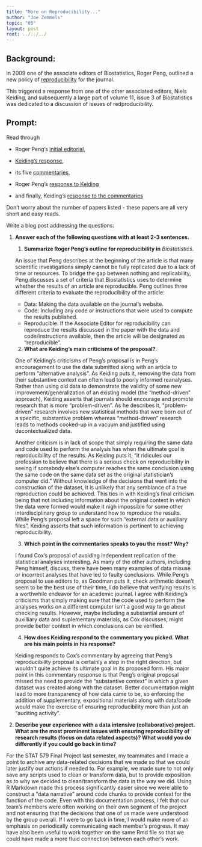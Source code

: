 ```yaml
---
title: "More on Reproducibility..."
author: "Joe Zemmels"
topic: "05"
layout: post
root: ../../../
---
```


## Background:

In 2009 one of the associate editors of Biostatistics, Roger Peng, outlined a new policy of [reproducibility](https://doi.org/10.1093/biostatistics/kxp014) for the journal. 

This triggered a response from one of the other associated editors, Niels Keiding, and subsequently a large part of volume 11, issue 3 of Biostatistics was dedicated to a discussion of issues of redproducibility. 

## Prompt:

Read through 

- Roger Peng's [initial editorial](https://doi.org/10.1093/biostatistics/kxp014), 

- [Keiding's response](https://doi.org/10.1093/biostatistics/kxq033),

- its five [commentaries](https://academic.oup.com/biostatistics/issue/11/3),  

- Roger Peng's [response to Keiding](https://doi.org/10.1093/biostatistics/kxq032)

- and finally, Keiding's [response to the commentaries](https://doi.org/10.1093/biostatistics/kxq034)

Don't worry about the number of papers listed - these papers are all very short and easy reads. 


Write a blog post addressing the questions: 

1. **Answer each of the following questions with at least 2-3 sentences.**

    1. **Summarize Roger Peng's outline for reproducibility in** *Biostatistics*. 
    
    An issue that Peng describes at the beginning of the article is that many scientific investigations simply cannot be fully replicated due to a lack of time or resources. To bridge the gap between nothing and replicability, Peng discusses a set of criteria that Biostatistics uses to determine whether the results of an article are reproducible. Peng outlines three different criteria to evaluate the reproducibility of the article:
    
    - Data: Making the data available on the journal's website.
    - Code: Including any code or instructions that were used to compute the results published.
    - Reproducible: If the Associate Editor for reproducibility can reproduce the results discussed in the paper with the data and code/instructions available, then the article will be designated as "reproducible".
    
    2. **What are Keiding's main criticisms of the proposal?**.
    
    One of Keiding's criticisms of Peng's proposal is in Peng's encouragement to use the data submitted along with an article to perform "alternative analysis". As Keiding puts it, removing the data from their substantive context can oftem lead to poorly informed reanalyses. Rather than using old data to demonstrate the validity of some new improvement/generalization of an existing model (the "method-driven" approach), Keiding asserts that journals should encourage and promote research that is more "problem-driven". As he describes it, "problem-driven" research involves new statistical methods that were born out of a specific, substantive problem whereas "method-driven" research leads to methods cooked-up in a vacuum and justified using decontextualized data.
    
    Another criticism is in lack of scope that simply requiring the same data and code used to perform the analysis has when the ultimate goal is reproducibility of the results. As Keiding puts it, "it ridicules our profession to believe that there is a serious check on reproducibility in seeing if somebody else's computer reaches the same conclusion using the same code on the same data set as the original statistician's computer did." Without knowledge of the decisions that went into the construction of the dataset, it is unlikely that any semblance of a true reproduction could be achieved. This ties in with Keiding's final criticism being that not including information about the original context in which the data were formed would make it nigh impossible for some other interdisciplinary group to understand how to reproduce the results. While Peng's proposal left a space for such "external data or auxiliary files", Keiding asserts that such information is pertinent to achieving reproducibility.
    
    3. **Which point in the commentaries speaks to you the most? Why?**
    
    I found Cox's proposal of avoiding independent replication of the statistical analyses interesting. As many of the other authors, including Peng himself, discuss, there have been many examples of data misuse or incorrect analyses that have led to faulty conclusions. While Peng's proposal to use editors to, as Goodman puts it, check arithmetic doesn't seem to be the best use of their time, I do believe that verifying results is a worthwhile endeavor for an academic journal. I agree with Keiding's criticisms that simply making sure that the code used to perform the analyses works on a different computer isn't a good way to go about checking results. However, maybe including a substantial amount of auxilliary data and suplementary materials, as Cox discusses, might provide better context in which conclusions can be verified.
    
    4. **How does Keiding respond to the commentary you picked. What are his main points in his response?**
    
    Keiding responds to Cox's commentary by agreeing that Peng's reproducibility proposal is certainly a step in the right direction, but wouldn't quite achieve its ultimate goal in its proposed form. His major point in this commentary response is that Peng's original proposal missed the need to provide the "substantive context" in which a given dataset was created along with the dataset. Better documentation might lead to more transparency of how data came to be, so enforcing the addition of supplementary, expositional materials along with data/code would make the exercise of ensuring reproducibility more than just an "auditing activity".
    
2. **Describe your experience with a data intensive (collaborative) project. What are the most prominent issues with ensuring reproducibility of research results (focus on data related aspects)? What would you do differently if you could go back in time?**

  For the STAT 579 Final Project last semester, my teammates and I made a point to archive any data-related decisions that we made so that we could later justify our actions if needed to. For example, we made sure to not only save any scripts used to clean or transform data, but to provide exposition as to why we decided to clean/transform the data in the way we did. Using R Markdown made this process significantly easier since we were able to construct a "data narrative" around code chunks to provide context for the function of the code. Even with this documentation process, I felt that our team's members were often working on their own segment of the project and not ensuring that the decisions that one of us made were understood by the group overall. If I were to go back in time, I would make more of an emphasis on periodically communicating each member's progress. It may have also been useful to work together on the same Rmd file so that we could have made a more fluid connection between each other's work.